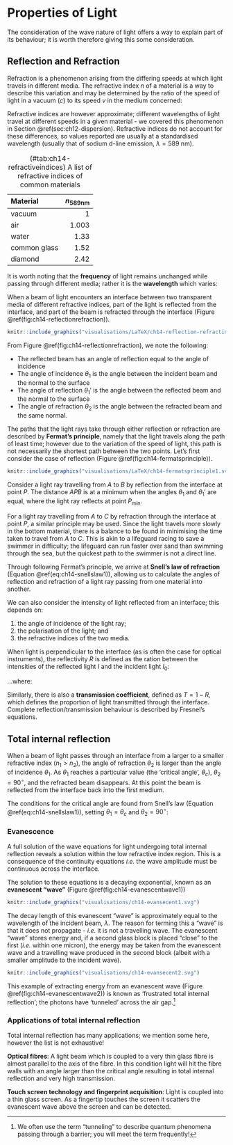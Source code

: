# Properties of Light {#sec:ch14-propertieslight}

The consideration of the wave nature of light offers a way to explain part of its behaviour; it is worth therefore giving this some consideration.

## Reflection and Refraction {#sec:ch14-reflectionrefraction}

Refraction is a phenomenon arising from the differing speeds at which light travels in different media.  The refractive index $n$ of a material is a way to describe this variation and may be determined by the ratio of the speed of light in a vacuum ($c$) to its speed $v$ in the medium concerned:

\begin{equation}
n = \frac{c}{v}
\end{equation}

Refractive indices are however approximate; different wavelengths of light travel at different speeds in a given material - we covered this phenomenon in Section \@ref(sec:ch12-dispersion). Refractive indices do not account for these differences, so values reported are usually at a standardised wavelength (usually that of sodium d-line emission, $\lambda = 589$ nm). 

Table: (\#tab:ch14-refractiveindices) A list of refractive indices of common materials

| Material | $n_{589 \textsf{nm}}$ | 
| :-- | --: | 
| vacuum | 1 | 
| air | 1.003 | 
| water | 1.33| 
| common glass | 1.52| 
| diamond | 2.42 | 

It is worth noting that the **frequency** of light remains unchanged while passing through different media; rather it is the **wavelength** which varies:

\begin{equation}
\lambda_n = \frac{\lambda}{n}
\end{equation}

When a beam of light encounters an interface between two transparent media of different refractive indices, part of the light is reflected from the interface, and part of the beam is refracted through the interface (Figure \@ref(fig:ch14-reflectionrefraction)).

```r
knitr::include_graphics("visualisations/LaTeX/ch14-reflection-refraction1.svg")
```

From Figure \@ref(fig:ch14-reflectionrefraction), we note the following:

* The reflected beam has an angle of reflection equal to the angle of incidence
* The angle of incidence $\theta_1$ is the angle between the incident beam and the normal to the surface
* The angle of reflection $\theta_1'$ is the angle between the reflected beam and the normal to the surface
* The angle of refraction $\theta_2$ is the angle between the refracted beam and the same normal.

The paths that the light rays take through either reflection or refraction are described by **Fermat's principle**, namely that the light travels along the path of least time; however due to the variation of the speed of light, this path is not necessarily the shortest path between the two points. Let's first consider the case of reflection (Figure \@ref(fig:ch14-fermatsprinciple)).

```r
knitr::include_graphics("visualisations/LaTeX/ch14-fermatsprinciple1.svg")
```


Consider a light ray travelling from $A$ to $B$ by reflection from the interface at point $P$. The distance $APB$ is at a minimum when the angles $\theta_1$ and $\theta_1'$ are equal, where the light ray reflects at point $P_{\textsf{min}}$.

For a light ray travelling from $A$ to $C$ by refraction through the interface at point $P$, a similar principle may be used. Since the light travels more slowly in the bottom material, there is a balance to be found in minimising the time taken to travel from $A$ to $C$. This is akin to a lifeguard racing to save a swimmer in difficulty; the lifeguard can run faster over sand than swimming through the sea, but the quickest path to the swimmer is not a direct line.

Through following Fermat's principle, we arrive at **Snell's law of refraction** (Equation \@ref(eq:ch14-snellslaw1)), allowing us to calculate the angles of reflection and refraction of a light ray passing from one material into another.

\begin{equation}
n_1 \sin \theta_1 = n_2 \sin \theta_2
(\#eq:ch14-snellslaw1)
\end{equation}

We can also consider the intensity of light reflected from an interface; this depends on:

1. the angle of incidence of the light ray;
1. the polarisation of the light; and
1. the refractive indices of the two media.

When light is perpendicular to the interface (as is often the case for optical instruments), the reflectivity $R$ is defined as the ration between the intensities of the reflected light $I$ and the incident light $I_0$:

\begin{equation}
R = \frac{I}{I_0} \quad \textsf{or} \quad I = R I_0
\end{equation}

...where:

\begin{equation}
R = \left( \frac{n_1 - n_2}{n_1 + n_2} \right)^2
\end{equation}

Similarly, there is also a **transmission coefficient**, defined as $T = 1-R$, which defines the proportion of light transmitted through the interface.  Complete reflection/transmission behaviour is described by Fresnel's equations.


## Total internal reflection {#sec:ch14-internalreflection}

When a beam of light passes through an interface from a larger to a smaller refractive index ($n_1 > n_2$), the angle of refraction $\theta_2$ is larger than the angle of incidence $\theta_1$.  As $\theta_1$ reaches a particular value (the 'critical angle', $\theta_c$), $\theta_2 = 90^\circ$, and the refracted beam disappears.  At this point the beam is reflected from the interface back into the first medium.

The conditions for the critical angle are found from Snell's law (Equation \@ref(eq:ch14-snellslaw1)), setting $\theta_1 = \theta_c$ and $\theta_2 = 90^\circ$:

\begin{equation}
\sin \theta_c = \frac{n_2}{n_1}\sin(90^\circ) = \frac{n_2}{n_1}
\end{equation}

### Evanescence {#sec:ch14-evanescence}

A full solution of the wave equations for light undergoing total internal reflection reveals a solution within the low refractive index region. This is a consequence of the continuity equations *i.e.* the wave amplitude must be continuous across the interface.

The solution to these equations is a decaying exponential, known as an **evanescent "wave"** (Figure \@ref(fig:ch14-evanescentwave1))

```r
knitr::include_graphics("visualisations/ch14-evansecent1.svg")
```


The decay length of this evanescent "wave" is approximately equal to the wavelength of the incident beam, $\lambda$.  The reason for terming this a "wave" is that it does not propagate - *i.e.* it is not a travelling wave.  The evanescent "wave" stores energy and, if a second glass block is placed "close" to the first (*i.e.* within one micron), the energy may be taken from the evanescent wave and a travelling wave produced in the second block (albeit with a smaller amplitude to the incident wave).


```r
knitr::include_graphics("visualisations/ch14-evansecent2.svg")
```


This example of extracting energy from an evanescent wave (Figure \@ref(fig:ch14-evanescentwave2)) is known as 'frustrated total internal reflection'; the photons have 'tunneled' across the air gap.^[We often use the term "tunneling" to describe quantum phenomena passing through a barrier; you will meet the term frequently!]

### Applications of total internal reflection {#sec:ch14-tirapplications}

Total internal reflection has many applications; we mention some here, however the list is not exhaustive!

**Optical fibres**: A light beam which is coupled to a very thin glass fibre is almost parallel to the axis of the fibre. In this condition light will hit the fibre walls with an angle larger than the critical angle resulting in total internal reflection and very high transmission.

**Touch screen technology and fingerprint acquisition**: Light is coupled into a thin glass screen. As a fingertip touches the screen it scatters the evanescent wave above the screen and can be detected.

